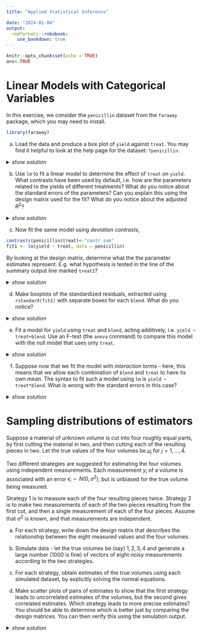 ```yaml
---
title: "Applied Statistical Inference"

date: "2024-01-04"
output: 
  rmdformats::robobook:
    use_bookdown: true
---
```


```r
knitr::opts_chunk$set(echo = TRUE)
ans<-TRUE
```

# Linear Models with Categorical Variables

In this exercise, we consider the `penicillin` dataset from the `faraway` package, which you may need to install.

```r
library(faraway)
```

a. Load the data and produce a box plot of `yield` against `treat`. You may find it helpful to look at the help page for the dataset: ``?penicillin``.

<details><summary>_show solution_</summary>

```r
boxplot(yield ~ treat, data = penicillin)
```

</details>
<p>

b. Use `lm` to fit a linear model to determine the effect of `treat` on  `yield`. What contrasts have been used by default, i.e. how are the parameters related to the yields of different treatments? What do you notice about the standard errors of the parameters? Can you explain this using the design matrix used for the fit? What do you notice about the adjusted $R^2$?

<details><summary>_show solution_</summary>




```r
contrasts(penicillin$treat)<-"contr.treatment"
fit0 <- lm(yield ~ treat , data = penicillin)
summary(fit0)
X0<-model.matrix(fit0)
t(X0)%*%X0
```

*Design is balanced - same number of observations of different treatments, so parameters are symmetrical under permutation. Hence same variance.*



*Adjusted R^2 can be negative for small samples where the model does not explain much variablity. Manipulate the definition given in lectures to find the exact condition under which this occurs. *

</details>
<p>

c. Now fit the same model using *deviation contrasts*, 
```r
contrasts(penicillin$treat)<-"contr.sum"
fit1 <- lm(yield ~ treat, data = penicillin)
```

By looking at the design matrix, determine what the the parameter estimates represent. E.g. what hypothesis is tested in the line of the summary output line marked `treat1`?

<details><summary>_show solution_</summary>


*Sum to zero contrasts - Testing the hypothesis that the coefficient in  `treat1`  is zero is equivalent to testing the null hypothesis that the mean of observations with treatment $A$ is equal to the mean of all observations.*

</details>
<p>
d. Make boxplots of the standardized residuals, extracted using `rstandard(fit1)` with separate boxes for each `blend`. What do you notice?  

<details><summary>_show solution_</summary>

```r
boxplot(rstandard(fit1) ~ penicillin$blend)
```
*The residuals have systematically different distributions for different blends*

</details>
<p>
e. Fit a model for `yield` using `treat` and `blend`, acting additively, i.e.
`yield ~ treat+blend`. Use an F-test (the `anova` command) to compare this model with the null model that uses only `treat`.

<details><summary>_show solution_</summary>

```r
fit2<-lm(yield ~ treat+blend,data=penicillin)
summary(fit2)
anova(fit1, fit2)
```

</details>

<p>
f.  Suppose now that we fit the model with *interaction terms* - here, this means that we allow each combination of `blend` and `treat` to have its own mean. The syntax to fit such a model using `lm` is `yield ~ treat*blend`. What is wrong with the standard errors in this case?

<details><summary>_show solution_</summary>

```r
fit3 <- lm(yield ~ treat * blend,
           data = penicillin)
summary(fit3)
```
*The Model is saturated - same number of parameters as observations so residuals are all zero. *

</details>

# Sampling distributions of estimators

Suppose a material of unknown volume is cut into four roughly equal parts, by first cutting the material in two, and then cutting each of the resulting pieces in two. Let the true values of the four volumes be $\mu_j$ for $j = 1,\ldots ,4$. 

Two different strategies are suggested for estimating the four volumes using independent measurements. Each measurement $y_i$ of a volume is associated with an error $\epsilon_i \sim N(0,\sigma^2)$, but is unbiased for the true volume being measured.

Strategy 1 is to measure each of the four resulting pieces twice. Strategy 2 is to make two measurements of each of the two pieces resulting from the first cut, and then a single measurement of each of the four pieces. Assume that $\sigma^2$ is known, and that measurements are independent.

a. For each strategy, write down the design matrix that describes the relationship between the eight measured values and the four volumes.

b. Simulate data - let the true volumes be (say) $1, 2, 3, 4$ and generate a large number (1000 is fine) of vectors of eight noisy measurements according to the two strategies.

c. For each strategy, obtain estimates of the true volumes using each simulated dataset, by explicitly solving the normal equations. 

d. Make scatter plots of pairs of estimates to show that the first strategy leads to uncorrelated estimates of the volumes, but the second gives correlated estimates. Which strategy leads to more precise estimates? You should be able to determine which is better just by comparing the design matrices. You can then verify this using the simulation output.

<details><summary>_show solution_</summary>

a. Make the design matrices.
```r
X1<-cbind(c(1,1,0,0,0,0,0,0),
          c(0,0,1,1,0,0,0,0),
          c(0,0,0,0,1,1,0,0),
          c(0,0,0,0,0,0,1,1))
M1<-t(X1)%*%X1

X2<-cbind(c(1,1,0,0,1,0,0,0),
          c(1,1,0,0,0,1,0,0),
          c(0,0,1,1,0,0,1,0),
          c(0,0,1,1,0,0,0,1))
M2<-t(X2)%*%X2

```

b/c. Simulate the data. For each iteration, solve the normal equations to get estimates.
```r
v <- c(1:4)
n <- length(v)
n.samp <- 1000
beta.hat1 <- matrix(0, nrow = n.samp, ncol = 4)
beta.hat2 <- matrix(0, nrow = n.samp, ncol = 4)

for(i in 1:n.samp){
  y1 <- X1%*%v + rnorm(n,sd=.01)
  y2 <- X2%*%v + rnorm(n,sd=.01)

  beta.hat1[i,] <- solve(M1,t(X1)%*%y1)
  beta.hat2[i,] <- solve(M2,t(X2)%*%y2)
}
```

d. Make scatter plots of estimates
```r
par(mfrow=c(1,2))
plot(beta.hat1[,1], beta.hat1[,2])
plot(beta.hat2[,1], beta.hat2[,2])
```

Look at correlations and variances
```r
cor(beta.hat1[,1], beta.hat1[,2])
cor(beta.hat2[,1], beta.hat2[,2])
var(beta.hat1[,2])
var(beta.hat2[,2])
```

So approach 1 has an MLE  with a lower variance. This makes sense when we compute the variances exactly. Ignoring the factor of $\sigma^2$ common to both strategies,

```r
diag(solve(M1))
diag(solve(M2))
```

</details>